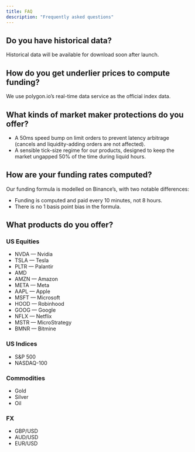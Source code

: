 ```yaml
---
title: FAQ
description: "Frequently asked questions"
---
```


## Do you have historical data?

Historical data will be available for download soon after launch.

## How do you get underlier prices to compute funding?

We use polygon.io’s real-time data service as the official index data.

## What kinds of market maker protections do you offer?

- A 50ms speed bump on limit orders to prevent latency arbitrage (cancels and liquidity-adding orders are not affected).
- A sensible tick-size regime for our products, designed to keep the market ungapped 50% of the time during liquid hours.

## How are your funding rates computed?

Our funding formula is modelled on Binance’s, with two notable differences:

- Funding is computed and paid every 10 minutes, not 8 hours.
- There is no 1 basis point bias in the formula.

## What products do you offer?

### US Equities

- NVDA — Nvidia
- TSLA — Tesla
- PLTR — Palantir
- AMD
- AMZN — Amazon
- META — Meta
- AAPL — Apple
- MSFT — Microsoft
- HOOD — Robinhood
- GOOG — Google
- NFLX — Netflix
- MSTR — MicroStrategy
- BMNR — Bitmine

### US Indices

- S&P 500
- NASDAQ-100

### Commodities

- Gold
- Silver
- Oil

### FX

- GBP/USD
- AUD/USD
- EUR/USD
